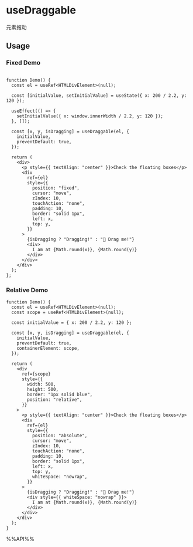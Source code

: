 # useDraggable

元素拖动

## Usage

### Fixed Demo

```tsx live

function Demo() {
  const el = useRef<HTMLDivElement>(null);

  const [initialValue, setInitialValue] = useState({ x: 200 / 2.2, y: 120 });

  useEffect(() => {
    setInitialValue({ x: window.innerWidth / 2.2, y: 120 });
  }, []);

  const [x, y, isDragging] = useDraggable(el, {
    initialValue,
    preventDefault: true,
  });

  return (
    <div>
      <p style={{ textAlign: "center" }}>Check the floating boxes</p>
      <div
        ref={el}
        style={{
          position: "fixed",
          cursor: "move",
          zIndex: 10,
          touchAction: "none",
          padding: 10,
          border: "solid 1px",
          left: x,
          top: y,
        }}
      >
        {isDragging ? "Dragging!" : "👋 Drag me!"}
        <div>
          I am at {Math.round(x)}, {Math.round(y)}
        </div>
      </div>
    </div>
  );
};
```

### Relative Demo

```tsx live
function Demo() {
  const el = useRef<HTMLDivElement>(null);
  const scope = useRef<HTMLDivElement>(null);

  const initialValue = { x: 200 / 2.2, y: 120 };

  const [x, y, isDragging] = useDraggable(el, {
    initialValue,
    preventDefault: true,
    containerElement: scope,
  });

  return (
    <div
      ref={scope}
      style={{
        width: 500,
        height: 500,
        border: "1px solid blue",
        position: "relative",
      }}
    >
      <p style={{ textAlign: "center" }}>Check the floating boxes</p>
      <div
        ref={el}
        style={{
          position: "absolute",
          cursor: "move",
          zIndex: 10,
          touchAction: "none",
          padding: 10,
          border: "solid 1px",
          left: x,
          top: y,
          whiteSpace: "nowrap",
        }}
      >
        {isDragging ? "Dragging!" : "👋 Drag me!"}
        <div style={{ whiteSpace: "nowrap" }}>
          I am at {Math.round(x)}, {Math.round(y)}
        </div>
      </div>
    </div>
  );
}
```

%%API%%
